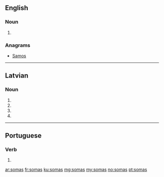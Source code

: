 {{also|somās}}
==English==

===Noun===
{{head|en|noun plural form}}

# {{plural of|soma|lang=en}}

===Anagrams===
* [[Samos#English|Samos]]

----

==Latvian==

===Noun===
{{head|lv|noun form|g=f}}

# {{lv-inflection of|soma|gen|s}}
# {{lv-inflection of|soma|nom|p}}
# {{lv-inflection of|soma|voc|p}}
# {{lv-inflection of|soma|acc|p}}

----

==Portuguese==

===Verb===
{{pt-verb-form}}

# {{pt-verb form of|somar|ar|indicative|present|singular|second}}

[[ar:somas]]
[[fr:somas]]
[[ku:somas]]
[[mg:somas]]
[[my:somas]]
[[no:somas]]
[[pt:somas]]